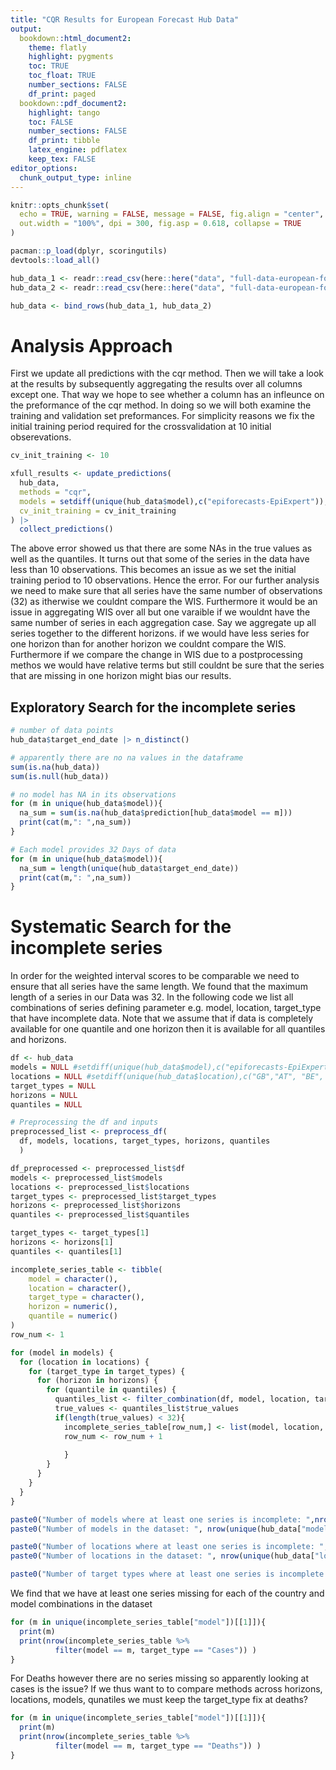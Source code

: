 ```yaml
---
title: "CQR Results for European Forecast Hub Data"
output:
  bookdown::html_document2:
    theme: flatly
    highlight: pygments
    toc: TRUE
    toc_float: TRUE
    number_sections: FALSE
    df_print: paged
  bookdown::pdf_document2:
    highlight: tango  
    toc: FALSE
    number_sections: FALSE
    df_print: tibble
    latex_engine: pdflatex
    keep_tex: FALSE
editor_options: 
  chunk_output_type: inline
---
```


```r
knitr::opts_chunk$set(
  echo = TRUE, warning = FALSE, message = FALSE, fig.align = "center",
  out.width = "100%", dpi = 300, fig.asp = 0.618, collapse = TRUE
)
```

```r
pacman::p_load(dplyr, scoringutils)
devtools::load_all()
```

```r
hub_data_1 <- readr::read_csv(here::here("data", "full-data-european-forecast-hub-1.csv"))
hub_data_2 <- readr::read_csv(here::here("data", "full-data-european-forecast-hub-2.csv"))

hub_data <- bind_rows(hub_data_1, hub_data_2)
```

# Analysis Approach

First we update all predictions with the cqr method. Then we will take a look at the results by subsequently aggregating the results over all columns except one. That way we hope to see whether a column has an infleunce on the preformance of the cqr method. In doing so we will both examine the training and validation set preformances. For simplicity reasons we fix the initial training period required for the crossvalidation at 10 initial obserevations.

```r
cv_init_training <- 10

xfull_results <- update_predictions(
  hub_data,
  methods = "cqr",
  models = setdiff(unique(hub_data$model),c("epiforecasts-EpiExpert")),
  cv_init_training = cv_init_training
) |>
  collect_predictions()
```
The above error showed us that there are some NAs in the true values as well as the quantiles. It turns out that some of the series in the data have less than 10 observations. This becomes an issue as we set the initial training period to 10 observations. Hence the error.
For our further analysis we need to make sure that all series have the same number of observations (32) as itherwise we couldnt compare the WIS. Furthermore it would be an issue in aggregating WIS over all but one varaible if we wouldnt have the same number of series in each aggregation case. Say we aggregate up all series together to the different horizons. if we would have less series for one horizon than for another horizon we couldnt compare the WIS. Furthermore if we compare the change in WIS due to a postprocessing methos we would have relative terms but still couldnt be sure that the series that are missing in one horizon might bias our results.

## Exploratory Search for the incomplete series

```r
# number of data points
hub_data$target_end_date |> n_distinct()
```


```r
# apparently there are no na values in the dataframe
sum(is.na(hub_data))
sum(is.null(hub_data))
```

```r
# no model has NA in its observations
for (m in unique(hub_data$model)){
  na_sum = sum(is.na(hub_data$prediction[hub_data$model == m]))
  print(cat(m,": ",na_sum))
}
```

```r
# Each model provides 32 Days of data
for (m in unique(hub_data$model)){
  na_sum = length(unique(hub_data$target_end_date))
  print(cat(m,": ",na_sum))
}
```

# Systematic Search for the incomplete series

In order for the weighted interval scores to be comparable we need to ensure that all series have the same length.
We found that the maximum length of a series in our Data was 32. In the following code we list all combinations of series defining parameter e.g. model, location, target_type that have incomplete data. Note that we assume that if data is completely available for one quantile and one horizon then it is available for all quantiles and horizons.


```r
df <- hub_data
models = NULL #setdiff(unique(hub_data$model),c("epiforecasts-EpiExpert"))
locations = NULL #setdiff(unique(hub_data$location),c("GB","AT", "BE", "BG", "CH", "CY", "CZ"))
target_types = NULL
horizons = NULL
quantiles = NULL

# Preprocessing the df and inputs
preprocessed_list <- preprocess_df(
  df, models, locations, target_types, horizons, quantiles
  )

df_preprocessed <- preprocessed_list$df
models <- preprocessed_list$models
locations <- preprocessed_list$locations
target_types <- preprocessed_list$target_types
horizons <- preprocessed_list$horizons
quantiles <- preprocessed_list$quantiles

target_types <- target_types[1]
horizons <- horizons[1]
quantiles <- quantiles[1]

incomplete_series_table <- tibble(
    model = character(),
    location = character(),
    target_type = character(),
    horizon = numeric(),
    quantile = numeric()
)
row_num <- 1

for (model in models) {
  for (location in locations) {
    for (target_type in target_types) {
      for (horizon in horizons) {
        for (quantile in quantiles) {
          quantiles_list <- filter_combination(df, model, location, target_type, horizon, quantile)
          true_values <- quantiles_list$true_values
          if(length(true_values) < 32){
            incomplete_series_table[row_num,] <- list(model, location, target_type, horizon, quantile)
            row_num <- row_num + 1
            
            }
        }
      }
    }
  }
}
```

```r
paste0("Number of models where at least one series is incomplete: ",nrow(unique(incomplete_series_table["model"])))
paste0("Number of models in the dataset: ", nrow(unique(hub_data["model"])))

paste0("Number of locations where at least one series is incomplete: ", nrow(unique(incomplete_series_table["location"])))
paste0("Number of locations in the dataset: ", nrow(unique(hub_data["location"])))

paste0("Number of target types where at least one series is incomplete: ",nrow(unique(incomplete_series_table["target_type"])))
```

We find that we have at least one series missing for each of the country and model combinations in the dataset

```r
for (m in unique(incomplete_series_table["model"])[[1]]){
  print(m)
  print(nrow(incomplete_series_table %>% 
          filter(model == m, target_type == "Cases")) )
}
```
For Deaths however there are no series missing so apparently looking at cases is the issue?
If we thus want to to compare methods across horizons, locations, models, qunatiles we must keep the target_type fix at deaths?

```r
for (m in unique(incomplete_series_table["model"])[[1]]){
  print(m)
  print(nrow(incomplete_series_table %>% 
          filter(model == m, target_type == "Deaths")) )
}
```
